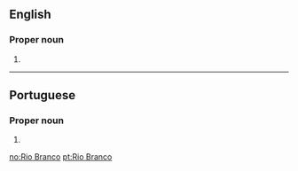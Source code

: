 ==English==
{{wikipedia}}

===Proper noun===
{{en-proper noun|head=[[Rio]] [[Branco]]}}

# {{place:Rio Branco, AC, BR|en}}

----

==Portuguese==

===Proper noun===
{{pt-proper noun|head=[[rio|Rio]] [[branco|Branco]]}}

# {{place:Rio Branco, AC, BR|pt|Rio Branco}}

[[no:Rio Branco]]
[[pt:Rio Branco]]
